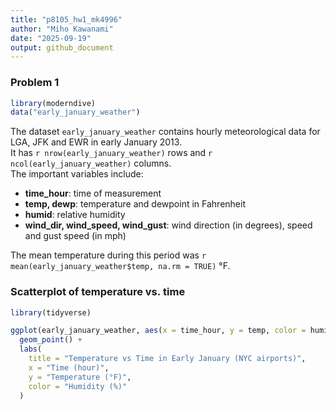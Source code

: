 ```yaml
---
title: "p8105_hw1_mk4996"
author: "Miho Kawanami"
date: "2025-09-19"
output: github_document
---
```


### Problem 1
```r
library(moderndive)
data("early_january_weather")
```

The dataset `early_january_weather` contains hourly meteorological data for LGA, JFK and EWR in early January 2013.  
It has `r nrow(early_january_weather)` rows and `r ncol(early_january_weather)` columns.  
The important variables include:

- **time_hour**: time of measurement  
- **temp, dewp**: temperature and dewpoint in Fahrenheit  
- **humid**: relative humidity  
- **wind_dir, wind_speed, wind_gust**: wind direction (in degrees), speed and gust speed (in mph)

The mean temperature during this period was `r mean(early_january_weather$temp, na.rm = TRUE)` °F.

### Scatterplot of temperature vs. time
```r
library(tidyverse)

ggplot(early_january_weather, aes(x = time_hour, y = temp, color = humid)) +
  geom_point() +
  labs(
    title = "Temperature vs Time in Early January (NYC airports)",
    x = "Time (hour)",
    y = "Temperature (°F)",
    color = "Humidity (%)"
  )
```


